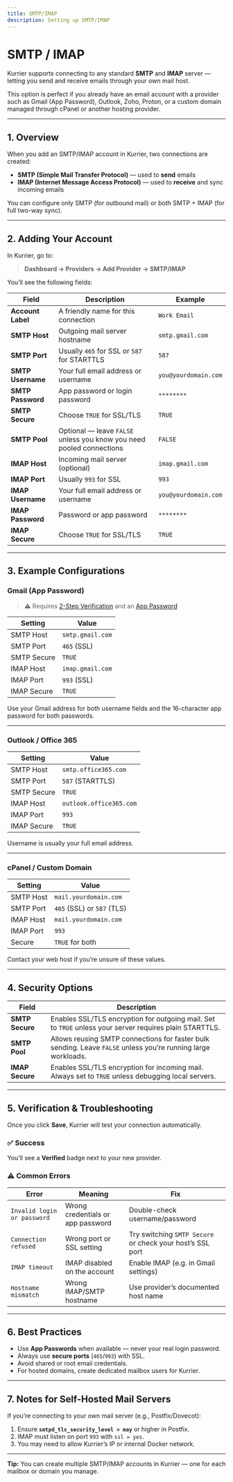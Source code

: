 ```yaml
---
title: SMTP/IMAP
description: Setting up SMTP/IMAP
---
```


# SMTP / IMAP

Kurrier supports connecting to any standard **SMTP** and **IMAP** server — letting you send and receive emails through your own mail host.

This option is perfect if you already have an email account with a provider such as Gmail (App Password), Outlook, Zoho, Proton, or a custom domain managed through cPanel or another hosting provider.

---

## 1. Overview

When you add an SMTP/IMAP account in Kurrier, two connections are created:

- **SMTP (Simple Mail Transfer Protocol)** — used to **send** emails
- **IMAP (Internet Message Access Protocol)** — used to **receive** and sync incoming emails

You can configure only SMTP (for outbound mail) or both SMTP + IMAP (for full two-way sync).

---

## 2. Adding Your Account

In Kurrier, go to:

> **Dashboard → Providers → Add Provider → SMTP/IMAP**

You’ll see the following fields:

| Field | Description | Example |
|-------|--------------|----------|
| **Account Label** | A friendly name for this connection | `Work Email` |
| **SMTP Host** | Outgoing mail server hostname | `smtp.gmail.com` |
| **SMTP Port** | Usually `465` for SSL or `587` for STARTTLS | `587` |
| **SMTP Username** | Your full email address or username | `you@yourdomain.com` |
| **SMTP Password** | App password or login password | `********` |
| **SMTP Secure** | Choose `TRUE` for SSL/TLS | `TRUE` |
| **SMTP Pool** | Optional — leave `FALSE` unless you know you need pooled connections | `FALSE` |
| **IMAP Host** | Incoming mail server (optional) | `imap.gmail.com` |
| **IMAP Port** | Usually `993` for SSL | `993` |
| **IMAP Username** | Your full email address or username | `you@yourdomain.com` |
| **IMAP Password** | Password or app password | `********` |
| **IMAP Secure** | Choose `TRUE` for SSL/TLS | `TRUE` |

---

## 3. Example Configurations

### Gmail (App Password)
> ⚠️ Requires [2-Step Verification](https://myaccount.google.com/security) and an [App Password](https://myaccount.google.com/apppasswords)

| Setting | Value |
|----------|--------|
| SMTP Host | `smtp.gmail.com` |
| SMTP Port | `465` (SSL) |
| SMTP Secure | `TRUE` |
| IMAP Host | `imap.gmail.com` |
| IMAP Port | `993` (SSL) |
| IMAP Secure | `TRUE` |

Use your Gmail address for both username fields and the 16-character app password for both passwords.

---

### Outlook / Office 365
| Setting | Value |
|----------|--------|
| SMTP Host | `smtp.office365.com` |
| SMTP Port | `587` (STARTTLS) |
| SMTP Secure | `TRUE` |
| IMAP Host | `outlook.office365.com` |
| IMAP Port | `993` |
| IMAP Secure | `TRUE` |

Username is usually your full email address.

---

### cPanel / Custom Domain
| Setting | Value |
|----------|--------|
| SMTP Host | `mail.yourdomain.com` |
| SMTP Port | `465` (SSL) or `587` (TLS) |
| IMAP Host | `mail.yourdomain.com` |
| IMAP Port | `993` |
| Secure | `TRUE` for both |

Contact your web host if you’re unsure of these values.

---

## 4. Security Options

| Field | Description |
|--------|-------------|
| **SMTP Secure** | Enables SSL/TLS encryption for outgoing mail. Set to `TRUE` unless your server requires plain STARTTLS. |
| **SMTP Pool** | Allows reusing SMTP connections for faster bulk sending. Leave `FALSE` unless you’re running large workloads. |
| **IMAP Secure** | Enables SSL/TLS encryption for incoming mail. Always set to `TRUE` unless debugging local servers. |

---

## 5. Verification & Troubleshooting

Once you click **Save**, Kurrier will test your connection automatically.

### ✅ Success
You’ll see a **Verified** badge next to your new provider.

### ⚠️ Common Errors

| Error | Meaning | Fix |
|-------|----------|-----|
| `Invalid login or password` | Wrong credentials or app password | Double-check username/password |
| `Connection refused` | Wrong port or SSL setting | Try switching `SMTP Secure` or check your host’s SSL port |
| `IMAP timeout` | IMAP disabled on the account | Enable IMAP (e.g. in Gmail settings) |
| `Hostname mismatch` | Wrong IMAP/SMTP hostname | Use provider’s documented host name |

---

## 6. Best Practices

- Use **App Passwords** when available — never your real login password.
- Always use **secure ports** (`465`/`993`) with SSL.
- Avoid shared or root email credentials.
- For hosted domains, create dedicated mailbox users for Kurrier.

---

## 7. Notes for Self-Hosted Mail Servers

If you’re connecting to your own mail server (e.g., Postfix/Dovecot):

1. Ensure **`smtpd_tls_security_level = may`** or higher in Postfix.
2. IMAP must listen on port `993` with `ssl = yes`.
3. You may need to allow Kurrier’s IP or internal Docker network.

---


**Tip:** You can create multiple SMTP/IMAP accounts in Kurrier — one for each mailbox or domain you manage.
